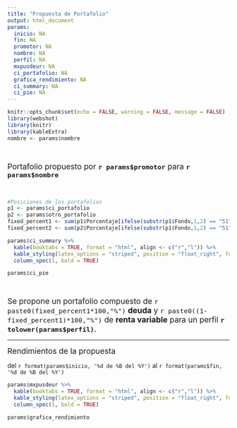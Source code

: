 ```yaml
---
title: "Propuesta de Portafolio"
output: html_document
params:
  inicio: NA
  fin: NA
  promotor: NA
  nombre: NA
  perfil: NA
  mxpusdeur: NA
  ci_portafolio: NA
  grafica_rendimiento: NA
  ci_summary: NA
  ci_pie: NA
---
```


```r
knitr::opts_chunk$set(echo = FALSE, warning = FALSE, message = FALSE)
library(webshot)
library(knitr)
library(kableExtra)
nombre <- params$nombre
```

<br>

<span style="font-size: 1.25em;">Portafolio propuesto por **`r params$promotor`** para **`r params$nombre`**</span>

<br>

```r
#Posiciones de los portafolios
p1 <- params$ci_portafolio
p2 <- params$otro_portafolio
fixed_percent1 <- sum(p1$Porcentaje[ifelse(substr(p1$Fondo,1,2) == "51", TRUE, FALSE)])
fixed_percent2 <- sum(p2$Porcentaje[ifelse(substr(p1$Fondo,1,2) == "51", TRUE, FALSE)])

params$ci_summary %>%
  kable(booktabs = TRUE, format = "html", align <- c("r","l")) %>%
  kable_styling(latex_options = "striped", position = "float_right", full_width = FALSE, font_size = 15) %>%
  column_spec(1, bold = TRUE)

params$ci_pie

```

<br>

<span style="font-size: 1.25em;">Se propone un portafolio compuesto de `r paste0(fixed_percent1*100,"%")` **deuda** y `r paste0((1-fixed_percent1)*100,"%")` de **renta variable** para un perfil **`r tolower(params$perfil)`**.</span>

---

<span style="font-size: 1.25em;">Rendimientos de la propuesta</span>

del `r format(params$inicio, '%d de %B del %Y')` al `r format(params$fin, '%d de %B del %Y')`


```r

params$mxpusdeur %>%
  kable(booktabs = TRUE, format = "html", align <- c("r","l")) %>%
  kable_styling(latex_options = "striped", position = "float_right", full_width = FALSE, font_size = 12) %>%
  column_spec(1, bold = TRUE)

params$grafica_rendimiento

```
